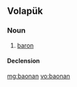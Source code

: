==Volapük==

===Noun===
{{vo-noun}}

# [[baron]]

====Declension====
{{vo-decl-noun}}

[[mg:baonan]]
[[vo:baonan]]